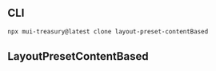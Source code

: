 
<Meta title="Layout v5/Preset/ContentBased" />

## CLI

```sh
npx mui-treasury@latest clone layout-preset-contentBased
```

## LayoutPresetContentBased

<Source code={raw} language="tsx" />
